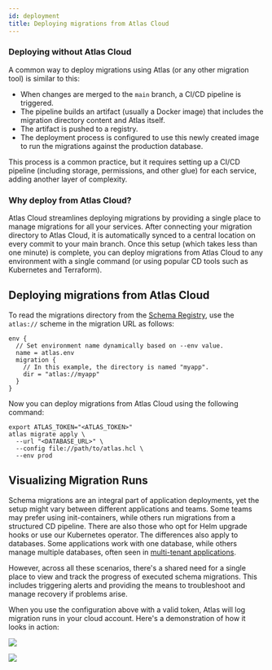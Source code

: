 ```yaml
---
id: deployment
title: Deploying migrations from Atlas Cloud
---
```



### Deploying without Atlas Cloud

A common way to deploy migrations using Atlas (or any other migration tool) is similar to this:

* When changes are merged to the `main` branch, a CI/CD pipeline is triggered.
* The pipeline builds an artifact (usually a Docker image) that includes the migration directory content
  and Atlas itself.
* The artifact is pushed to a registry.
* The deployment process is configured to use this newly created image to run the migrations
  against the production database.

This process is a common practice, but it requires setting up a CI/CD pipeline (including storage, permissions,
and other glue) for each service, adding another layer of complexity.

### Why deploy from Atlas Cloud?

Atlas Cloud streamlines deploying migrations by providing a single place to manage migrations for all your services. After connecting
your migration directory to Atlas Cloud, it is automatically synced to a central location on every commit to your main branch.
Once this setup (which takes less than one minute) is complete, you can deploy migrations from Atlas Cloud to any environment
with a single command (or using popular CD tools such as Kubernetes and Terraform).

## Deploying migrations from Atlas Cloud

To read the migrations directory from the [Schema Registry](https://atlasgo.io/cloud/features/registry),
use the `atlas://` scheme in the migration URL as follows:

```hcl title="atlas.hcl"
env {
  // Set environment name dynamically based on --env value.
  name = atlas.env
  migration {
    // In this example, the directory is named "myapp".
    dir = "atlas://myapp"
  }
}
```

Now you can deploy migrations from Atlas Cloud using the following command:

```shell
export ATLAS_TOKEN="<ATLAS_TOKEN>"
atlas migrate apply \
  --url "<DATABASE_URL>" \
  --config file://path/to/atlas.hcl \
  --env prod
```

## Visualizing Migration Runs

Schema migrations are an integral part of application deployments, yet the setup might vary between different applications and teams.
Some teams may prefer using init-containers, while others run migrations from a structured CD pipeline. There are also those who opt for Helm
upgrade hooks or use our Kubernetes operator. The differences also apply to databases. Some applications work with one database,
while others manage multiple databases, often seen in [multi-tenant applications](/blog/2022/10/27/multi-tenant-support).

However, across all these scenarios, there's a shared need for a single place to view and track the progress of executed
schema migrations. This includes triggering alerts and providing the means to troubleshoot and manage recovery if
problems arise.

When you use the configuration above with a valid token, Atlas will log migration
runs in your cloud account. Here's a demonstration of how it looks in action:

<Tabs>
<TabItem label="Single Deployment" value="single">

[![](https://atlasgo.io/uploads/cloud/images/deployment-2.png)](https://gh.atlasgo.cloud/dirs/4294967383/deployments/51539607593)

</TabItem>
<TabItem label="Multi-Tenant Deployment" value="mt">

[![](https://atlasgo.io/uploads/cloud/images/deployment-set-2.png)](https://gh.atlasgo.cloud/dirs/4294967347/deployments/sets/94489280524)

</TabItem>
</Tabs>

